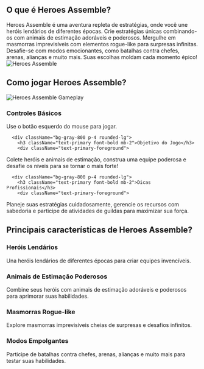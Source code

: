 ## O que é Heroes Assemble?
<div className="flex flex-col md:flex-row items-center gap-8">
  <div className="w-full md:w-1/2 text-xl">
Heroes Assemble é uma aventura repleta de estratégias, onde você une heróis lendários de diferentes épocas. Crie estratégias únicas combinando-os com animais de estimação adoráveis e poderosos. Mergulhe em masmorras imprevisíveis com elementos rogue-like para surpresas infinitas. Desafie-se com modos emocionantes, como batalhas contra chefes, arenas, alianças e muito mais. Suas escolhas moldam cada momento épico!
</div>
  <div className="w-full md:w-1/2 flex justify-center items-center">
<img 
      src="https://public-image.fafafa.ai/games/2025-02-17/images/1739764540133-ixsbl.avif" 
      alt="Heroes Assemble" 
      className="w-4/5 h-auto"
    />
</div>
</div>

## Como jogar Heroes Assemble?

<div className="flex flex-col md:flex-row items-center gap-8">
  <div className="w-full md:w-1/2">
<img 
      src="https://public-image.fafafa.ai/games/2025-02-17/images/1739764540133-ixsbl.avif" 
      alt="Heroes Assemble Gameplay" 
      className="w-4/5 h-auto mx-auto"
    />
</div>
  <div className="w-full md:w-1/2">
    <div className="grid grid-cols-1 gap-4 mt-0">
      <div className="bg-gray-800 p-4 rounded-lg">
        <h3 className="text-primary font-bold mb-2">Controles Básicos</h3>
        <div className="text-primary-foreground">
Use o botão esquerdo do mouse para jogar.
</div>
      </div>

      <div className="bg-gray-800 p-4 rounded-lg">
        <h3 className="text-primary font-bold mb-2">Objetivo do Jogo</h3>
        <div className="text-primary-foreground">
Colete heróis e animais de estimação, construa uma equipe poderosa e desafie os níveis para se tornar o mais forte!
</div>
      </div>

      <div className="bg-gray-800 p-4 rounded-lg">
        <h3 className="text-primary font-bold mb-2">Dicas Profissionais</h3>
        <div className="text-primary-foreground">
Planeje suas estratégias cuidadosamente, gerencie os recursos com sabedoria e participe de atividades de guildas para maximizar sua força.
</div>
      </div>
    </div>
  </div>
</div>

## Principais características de Heroes Assemble?

<div className="grid grid-cols-1 md:grid-cols-2 gap-4">
  <div className="bg-gray-800 p-4 rounded-lg">
    <h3 className="text-primary font-bold mb-2">Heróis Lendários</h3>
    <div className="text-primary-foreground">
Una heróis lendários de diferentes épocas para criar equipes invencíveis.
</div>
  </div>

  <div className="bg-gray-800 p-4 rounded-lg">
    <h3 className="text-primary font-bold mb-2">Animais de Estimação Poderosos</h3>
    <div className="text-primary-foreground">
Combine seus heróis com animais de estimação adoráveis e poderosos para aprimorar suas habilidades.
</div>
  </div>

  <div className="bg-gray-800 p-4 rounded-lg">
    <h3 className="text-primary font-bold mb-2">Masmorras Rogue-like</h3>
    <div className="text-primary-foreground">
Explore masmorras imprevisíveis cheias de surpresas e desafios infinitos.
</div>
  </div>

  <div className="bg-gray-800 p-4 rounded-lg">
    <h3 className="text-primary font-bold mb-2">Modos Empolgantes</h3>
    <div className="text-primary-foreground">
Participe de batalhas contra chefes, arenas, alianças e muito mais para testar suas habilidades.
</div>
  </div>
</div>